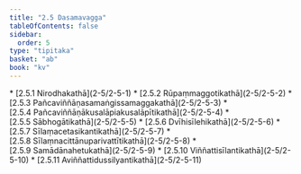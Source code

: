 ```yaml
---
title: "2.5 Dasamavagga"
tableOfContents: false
sidebar:
  order: 5
type: "tipitaka"
basket: "ab"
book: "kv"
---
```



<DynamicBreadcrumb />



<TableOfContents book="kv" section="2.5">
* [2.5.1 Nirodhakathā](2-5/2-5-1)
* [2.5.2 Rūpaṃmaggotikathā](2-5/2-5-2)
* [2.5.3 Pañcaviññāṇasamaṅgissamaggakathā](2-5/2-5-3)
* [2.5.4 Pañcaviññāṇākusalāpiakusalāpītikathā](2-5/2-5-4)
* [2.5.5 Sābhogātikathā](2-5/2-5-5)
* [2.5.6 Dvīhisīlehikathā](2-5/2-5-6)
* [2.5.7 Sīlaṃacetasikantikathā](2-5/2-5-7)
* [2.5.8 Sīlaṃnacittānuparivattītikathā](2-5/2-5-8)
* [2.5.9 Samādānahetukathā](2-5/2-5-9)
* [2.5.10 Viññattisīlantikathā](2-5/2-5-10)
* [2.5.11 Aviññattidussilyantikathā](2-5/2-5-11)
</TableOfContents>